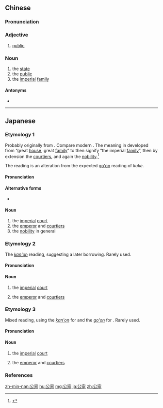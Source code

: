 ==Chinese==
{{zh-forms}}

===Pronunciation===
{{zh-pron
|m=gōngjiā,tl=y
|c=gung1 gaa1
|mn=kong-ka/kong-ke
|cat=a,n
}}

===Adjective===
{{zh-adj}}

# [[public]]

===Noun===
{{zh-noun}}

# the [[state]]
# the [[public]]
# the [[imperial]] [[family]]

====Antonyms====
* {{l|cmn|私人|tr=sīrén}}

----

==Japanese==

===Etymology 1===
{{ja-kanjitab|yomi=o|く|げ}}
Probably originally from {{etyl|ltc|ja|sort=くげ}} {{m|ltc|公家}}. Compare modern {{cog|cmn|公家|tr=gōngjiā||the [[state]], the [[public]]}}. The meaning in {{etyl|ja|-}} developed from “great [[house]], great [[family]]” to then signify “the imperial [[family]]”, then by extension the [[courtier]]s, and again the [[nobility]].<ref>{{R:Kokugo Dai Jiten}}</ref>

The reading is an alteration from the expected [[呉音#Japanese|go'on]] reading of ''kuke''.

====Pronunciation====
{{ja-pron|yomi=o|くげ|acc=0|acc_ref=NHK,DJR}}

====Alternative forms====
* {{ja-l|公卿}}

====Noun====
{{ja-noun|くげ}}

# the [[imperial]] [[court]]
# the [[emperor]] and [[courtier]]s
# the [[nobility]] in general

===Etymology 2===
{{ja-kanjitab|yomi=o|こう|か}}
The [[漢音#Japanese|''kan'on'']] reading, suggesting a later borrowing. Rarely used.

====Pronunciation====
{{ja-pron|yomi=kanon|こうか}}

====Noun====
{{ja-noun|こうか}}

# {{lb|ja|rare|sort=こうか}} the [[imperial]] [[court]]
# {{lb|ja|rare|sort=こうか}} the [[emperor]] and [[courtier]]s

===Etymology 3===
{{ja-kanjitab|yomi=o|こう|け}}
Mixed reading, using the [[漢音#Japanese|''kan'on'']] for {{ja-l|公}} and the [[呉音#Japanese|''go'on'']] for {{ja-l|家}}. Rarely used.

====Pronunciation====
{{ja-pron|yomi=o|こうけ}}

====Noun====
{{ja-noun|こうけ}}

# {{lb|ja|rare|sort=こうけ}} the [[imperial]] [[court]]
# {{lb|ja|rare|sort=こうけ}} the [[emperor]] and [[courtier]]s

===References===
<references/>

[[zh-min-nan:公家]]
[[hu:公家]]
[[mg:公家]]
[[ja:公家]]
[[zh:公家]]